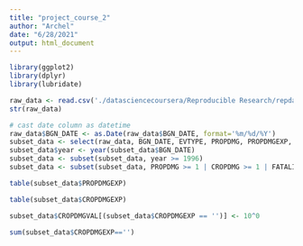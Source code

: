 ```yaml
---
title: "project_course_2"
author: "Archel"
date: "6/28/2021"
output: html_document
---
```


```r
library(ggplot2)
library(dplyr)
library(lubridate)
```

```r
raw_data <- read.csv('./datasciencecoursera/Reproducible Research/repdata_data_StormData.csv.bz2')
str(raw_data)
```

```r
# cast date column as datetime
raw_data$BGN_DATE <- as.Date(raw_data$BGN_DATE, format='%m/%d/%Y')
subset_data <- select(raw_data, BGN_DATE, EVTYPE, PROPDMG, PROPDMGEXP, CROPDMG, CROPDMGEXP, FATALITIES, INJURIES)
subset_data$year <- year(subset_data$BGN_DATE)
subset_data <- subset(subset_data, year >= 1996)
subset_data <- subset(subset_data, PROPDMG >= 1 | CROPDMG >= 1 | FATALITIES >= 1 | INJURIES >= 1)
```

```r
table(subset_data$PROPDMGEXP)
```
```r
table(subset_data$CROPDMGEXP)
```
```r
subset_data$CROPDMGVAL[(subset_data$CROPDMGEXP == '')] <- 10^0

```
```r
sum(subset_data$CROPDMGEXP=='')
```
